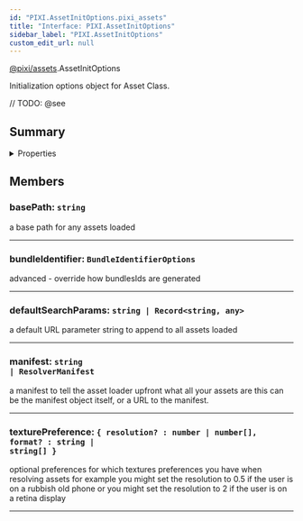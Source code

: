 ```yaml
---
id: "PIXI.AssetInitOptions.pixi_assets"
title: "Interface: PIXI.AssetInitOptions"
sidebar_label: "PIXI.AssetInitOptions"
custom_edit_url: null
---
```


[@pixi/assets](../modules/pixi_assets).AssetInitOptions


Initialization options object for Asset Class.



// TODO: @see

        

## Summary

<details><summary>Properties</summary>
<p>

| Name                | Type                                                                                                      | Description                                                                                                                                                                                                                                      |
| ------------------- | --------------------------------------------------------------------------------------------------------- | ------------------------------------------------------------------------------------------------------------------------------------------------------------------------------------------------------------------------------------------------ |
| basePath            | <code>string</code>                                                                                       | a base path for any assets loaded                                                                                                                                                                                                                |
| bundleIdentifier    | <code>BundleIdentifierOptions</code>                                                                      | advanced - override how bundlesIds are generated                                                                                                                                                                                                 |
| defaultSearchParams | <code>string &#124; Record&#60;string, any&#62;</code>                                                    | a default URL parameter string to append to all assets loaded                                                                                                                                                                                    |
| manifest            | <code>string &#124; ResolverManifest</code>                                                               | a manifest to tell the asset loader upfront what all your assets are this can be the manifest object itself, or a URL to the manifest.                                                                                                           |
| texturePreference   | <code>&#123; resolution? &#58; number &#124; number[], format? &#58; string &#124; string[] &#125;</code> | optional preferences for which textures preferences you have when resolving assets for example you might set the resolution to 0.5 if the user is on a rubbish old phone or you might set the resolution to 2 if the user is on a retina display |

</p>
</details>
    




## Members
<article>

### basePath: <span><code>string</code></span>
a base path for any assets loaded

</article>


---------------------------------------

<article>

### bundleIdentifier: <span><code>BundleIdentifierOptions</code></span>
advanced - override how bundlesIds are generated

</article>


---------------------------------------

<article>

### defaultSearchParams: <span><code>string &#124; Record&#60;string, any&#62;</code></span>
a default URL parameter string to append to all assets loaded

</article>


---------------------------------------

<article>

### manifest: <span><code>string &#124; ResolverManifest</code></span>
a manifest to tell the asset loader upfront what all your assets are this can be the manifest object itself, or a URL to the manifest.

</article>


---------------------------------------

<article>

### texturePreference: <span><code>&#123; resolution? &#58; number &#124; number[], format? &#58; string &#124; string[] &#125;</code></span>
optional preferences for which textures preferences you have when resolving assets for example you might set the resolution to 0.5 if the user is on a rubbish old phone or you might set the resolution to 2 if the user is on a retina display

</article>


---------------------------------------



  